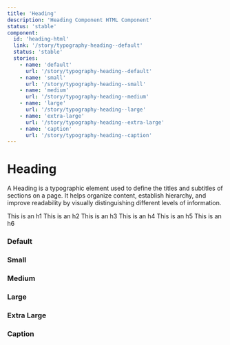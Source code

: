 ```yaml
---
title: 'Heading'
description: 'Heading Component HTML Component'
status: 'stable'
component:
  id: 'heading-html'
  link: '/story/typography-heading--default'
  status: 'stable'
  stories:
    - name: 'default'
      url: '/story/typography-heading--default'
    - name: 'small'
      url: '/story/typography-heading--small'
    - name: 'medium'
      url: '/story/typography-heading--medium'
    - name: 'large'
      url: '/story/typography-heading--large'
    - name: 'extra-large'
      url: '/story/typography-heading--extra-large'
    - name: 'caption'
      url: '/story/typography-heading--caption'
---
```


# Heading

A Heading is a typographic element used to define the titles and subtitles of sections on a page. It helps organize content, establish hierarchy, and improve readability by visually distinguishing different levels of information.

<Section current="html">

<ComponentPreview>
  <div style={{ display: 'flex', flexDirection: 'column'}}>
    <Heading as="h1">This is an h1</Heading>
    <Heading as="h2">This is an h2</Heading>
    <Heading as="h3">This is an h3</Heading>
    <Heading as="h4">This is an h4</Heading>
    <Heading as="h5">This is an h5</Heading>
    <Heading as="h6">This is an h6</Heading>
  </div>
</ComponentPreview>

### Default

<StorybookFrame componentId="heading-html" story="default" />

### Small

<StorybookFrame componentId="heading-html" story="small" />

### Medium

<StorybookFrame componentId="heading-html" story="medium" />

### Large

<StorybookFrame componentId="heading-html" story="large" />

### Extra Large

<StorybookFrame componentId="heading-html" story="extra-large" />

### Caption

<StorybookFrame componentId="heading-html" story="caption" />

</Section>
